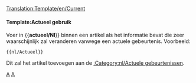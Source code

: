 <noinclude>[[Translation:Template/en/Current]]</noinclude><noinclude></noinclude>{{en/Ambox| type  = notice
| image = en/Current event.png | alt = Actuele gebeurtenis
| text  = Dit artikel gaat over een actuele gebeurtenis. Een deel van de inhoud kan daarom verlopen zijn. Het artikel moet daarom met meer aandacht worden beschouwd zolang de gebeurtenis actueel is.
}}<includeonly>{{{1|[[Category:nl/Actuele gebeurtenissen]]}}}</includeonly><noinclude>

====Template:Actueel gebruik====
Voer in <nowiki>{{</nowiki>'''actueel/Nl'''<nowiki>}}</nowiki> binnen een artikel als het informatie bevat die zeer waarschijnlijk zal veranderen vanwege een actuele gebeurtenis. Voorbeeld:
<pre>{{nl/Actueel}}</pre>
Dit zal het artikel toevoegen aan de [[:Category:nl/Actuele gebeurtenissen]].

[[Category:nl/Sjablonen|A]][[Category:nl/Berichtenbox|A]]
</noinclude>